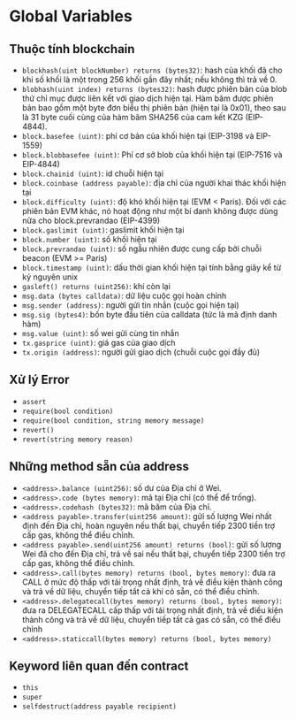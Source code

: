 # Global Variables

## Thuộc tính blockchain

- `blockhash(uint blockNumber) returns (bytes32)`: hash của khối đã cho khi số khối là một trong 256 khối gần đây nhất; nếu không thì trả về 0.
- `blobhash(uint index) returns (bytes32)`: hash được phiên bản của blob thứ chỉ mục được liên kết với giao dịch hiện tại. Hàm băm được phiên bản bao gồm một byte đơn biểu thị phiên bản (hiện tại là 0x01), theo sau là 31 byte cuối cùng của hàm băm SHA256 của cam kết KZG (EIP-4844).
- `block.basefee (uint)`: phí cơ bản của khối hiện tại (EIP-3198 và EIP-1559)
- `block.blobbasefee (uint)`: Phí cơ sở blob của khối hiện tại (EIP-7516 và EIP-4844)
- `block.chainid (uint)`: id chuỗi hiện tại
- `block.coinbase (address payable)`: địa chỉ của người khai thác khối hiện tại
- `block.difficulty (uint)`: độ khó khối hiện tại (EVM < Paris). Đối với các phiên bản EVM khác, nó hoạt động như một bí danh không được dùng nữa cho block.prevrandao (EIP-4399)
- `block.gaslimit (uint)`: gaslimit khối hiện tại
- `block.number (uint)`: số khối hiện tại
- `block.prevrandao (uint)`: số ngẫu nhiên được cung cấp bởi chuỗi beacon (EVM >= Paris)
- `block.timestamp (uint)`: dấu thời gian khối hiện tại tính bằng giây kể từ kỷ nguyên unix
- `gasleft() returns (uint256)`: khí còn lại
- `msg.data (bytes calldata)`: dữ liệu cuộc gọi hoàn chỉnh
- `msg.sender (address)`: người gửi tin nhắn (cuộc gọi hiện tại)
- `msg.sig (bytes4)`: bốn byte đầu tiên của calldata (tức là mã định danh hàm)
- `msg.value (uint)`: số wei gửi cùng tin nhắn
- `tx.gasprice (uint)`: giá gas của giao dịch
- `tx.origin (address)`: người gửi giao dịch (chuỗi cuộc gọi đầy đủ)


## Xử lý Error
- `assert`
- `require(bool condition)`
- `require(bool condition, string memory message)`
- `revert()`
- `revert(string memory reason)`

## Những method sẵn của address
- `<address>.balance (uint256)`: số dư của Địa chỉ ở Wei.
- `<address>.code (bytes memory)`: mã tại Địa chỉ (có thể để trống).
- `<address>.codehash (bytes32)`: mã băm của Địa chỉ.
- `<address payable>.transfer(uint256 amount)`: gửi số lượng Wei nhất định đến Địa chỉ, hoàn nguyên nếu thất bại, chuyển tiếp 2300 tiền trợ cấp gas, không thể điều chỉnh.
- `<address payable>.send(uint256 amount) returns (bool)`: gửi số lượng Wei đã cho đến Địa chỉ, trả về sai nếu thất bại, chuyển tiếp 2300 tiền trợ cấp gas, không thể điều chỉnh.
- `<address>.call(bytes memory) returns (bool, bytes memory)`: đưa ra CALL ở mức độ thấp với tải trọng nhất định, trả về điều kiện thành công và trả về dữ liệu, chuyển tiếp tất cả khí có sẵn, có thể điều chỉnh.
- `<address>.delegatecall(bytes memory) returns (bool, bytes memory)`: đưa ra DELEGATECALL cấp thấp với tải trọng nhất định, trả về điều kiện thành công và trả về dữ liệu, chuyển tiếp tất cả gas có sẵn, có thể điều chỉnh
- `<address>.staticcall(bytes memory) returns (bool, bytes memory)`

## Keyword liên quan đến contract
- `this`
- `super`
- `selfdestruct(address payable recipient)`